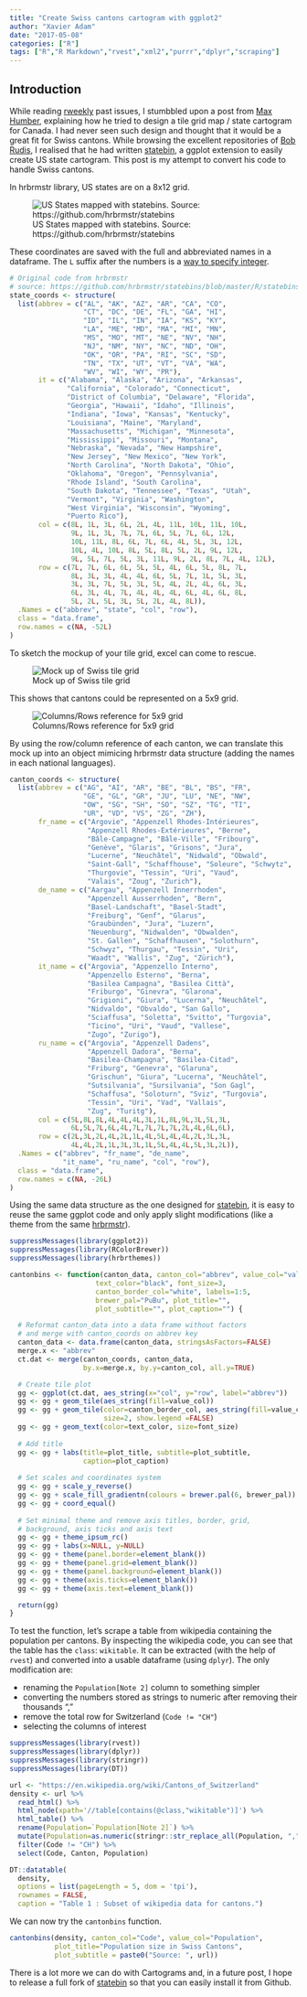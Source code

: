 ```yaml
---
title: "Create Swiss cantons cartogram with ggplot2"
author: "Xavier Adam"
date: "2017-05-08"
categories: ["R"]
tags: ["R","R Markdown","rvest","xml2","purrr","dplyr","scraping"]
---    
```


## Introduction

While reading [rweekly](www.rweekly.org) past issues, I stumbbled upon a post from [Max Humber](http://maxhumber.com/2017/02/15/tile_canada.html), explaining how he tried to design a tile grid map / state cartogram for Canada. I had never seen such design and thought that it would be a great fit for Swiss cantons. While browsing the excellent repositories of [Bob Rudis](https://github.com/hrbrmstr), I realised that he had written [statebin](https://github.com/hrbrmstr/statebins), a ggplot extension to easily create US state cartogram. This post is my attempt to convert his code to handle Swiss cantons. 

In hrbrmstr library, US states are on a 8x12 grid.

![US States mapped with statebins. Source: https://github.com/hrbrmstr/statebins](/img/1705081-cantonbins-scrsh-hrbrmstr-statesbin.png)

These coordinates are saved with the full and abbreviated names in a dataframe. The `L` suffix after the numbers is a [way to specify integer](http://stackoverflow.com/questions/24350733/why-would-r-use-the-l-suffix-to-denote-an-integer).

```r
# Original code from hrbrmstr
# source: https://github.com/hrbrmstr/statebins/blob/master/R/statebins.R
state_coords <- structure(
  list(abbrev = c("AL", "AK", "AZ", "AR", "CA", "CO",
                  "CT", "DC", "DE", "FL", "GA", "HI",
                  "ID", "IL", "IN", "IA", "KS", "KY", 
                  "LA", "ME", "MD", "MA", "MI", "MN",
                  "MS", "MO", "MT", "NE", "NV", "NH", 
                  "NJ", "NM", "NY", "NC", "ND", "OH", 
                  "OK", "OR", "PA", "RI", "SC", "SD", 
                  "TN", "TX", "UT", "VT", "VA", "WA", 
                  "WV", "WI", "WY", "PR"),
       it = c("Alabama", "Alaska", "Arizona", "Arkansas",
              "California", "Colorado", "Connecticut", 
              "District of Columbia", "Delaware", "Florida", 
              "Georgia", "Hawaii", "Idaho", "Illinois", 
              "Indiana", "Iowa", "Kansas", "Kentucky", 
              "Louisiana", "Maine", "Maryland", 
              "Massachusetts", "Michigan", "Minnesota", 
              "Mississippi", "Missouri", "Montana", 
              "Nebraska", "Nevada", "New Hampshire",
              "New Jersey", "New Mexico", "New York",
              "North Carolina", "North Dakota", "Ohio",
              "Oklahoma", "Oregon", "Pennsylvania",
              "Rhode Island", "South Carolina",
              "South Dakota", "Tennessee", "Texas", "Utah",
              "Vermont", "Virginia", "Washington",
              "West Virginia", "Wisconsin", "Wyoming",
              "Puerto Rico"),
       col = c(8L, 1L, 3L, 6L, 2L, 4L, 11L, 10L, 11L, 10L,
               9L, 1L, 3L, 7L, 7L, 6L, 5L, 7L, 6L, 12L,
               10L, 11L, 8L, 6L, 7L, 6L, 4L, 5L, 3L, 12L,
               10L, 4L, 10L, 8L, 5L, 8L, 5L, 2L, 9L, 12L,
               9L, 5L, 7L, 5L, 3L, 11L, 9L, 2L, 8L, 7L, 4L, 12L),
       row = c(7L, 7L, 6L, 6L, 5L, 5L, 4L, 6L, 5L, 8L, 7L,
               8L, 3L, 3L, 4L, 4L, 6L, 5L, 7L, 1L, 5L, 3L,
               3L, 3L, 7L, 5L, 3L, 5L, 4L, 2L, 4L, 6L, 3L, 
               6L, 3L, 4L, 7L, 4L, 4L, 4L, 6L, 4L, 6L, 8L,
               5L, 2L, 5L, 3L, 5L, 2L, 4L, 8L)),
  .Names = c("abbrev", "state", "col", "row"),
  class = "data.frame", 
  row.names = c(NA, -52L)
)
```

To sketch the mockup of your tile grid, excel can come to rescue.

![Mock up of Swiss tile grid](/img/1705081-cantonbins-scrsh-excel.png)

This shows that cantons could be represented on a 5x9 grid.

![Columns/Rows reference for 5x9 grid](/img/1705081-cantonbins-scrsh-excel-2.png)

By using the row/column reference of each canton, we can translate this mock up into an object mimicing hrbrmstr data structure (adding the names in each national languages).

```r
canton_coords <- structure(
  list(abbrev = c("AG", "AI", "AR", "BE", "BL", "BS", "FR",
                  "GE", "GL", "GR", "JU", "LU", "NE", "NW",
                  "OW", "SG", "SH", "SO", "SZ", "TG", "TI",
                  "UR", "VD", "VS", "ZG", "ZH"),
       fr_name = c("Argovie", "Appenzell Rhodes-Intérieures",
                   "Appenzell Rhodes-Extérieures", "Berne",
                   "Bâle-Campagne", "Bâle-Ville", "Fribourg",
                   "Genève", "Glaris", "Grisons", "Jura",
                   "Lucerne", "Neuchâtel", "Nidwald", "Obwald",
                   "Saint-Gall", "Schaffhouse", "Soleure", "Schwytz",
                   "Thurgovie", "Tessin", "Uri", "Vaud",
                   "Valais", "Zoug", "Zurich"),
       de_name = c("Aargau", "Appenzell Innerrhoden",
                   "Appenzell Ausserrhoden", "Bern", 
                   "Basel-Landschaft", "Basel-Stadt",
                   "Freiburg", "Genf", "Glarus",
                   "Graubünden", "Jura", "Luzern",
                   "Neuenburg", "Nidwalden", "Obwalden",
                   "St. Gallen", "Schaffhausen", "Solothurn",
                   "Schwyz", "Thurgau", "Tessin", "Uri",
                   "Waadt", "Wallis", "Zug", "Zürich"),
       it_name = c("Argovia", "Appenzello Interno",
                   "Appenzello Esterno", "Berna",
                   "Basilea Campagna", "Basilea Città",
                   "Friburgo", "Ginevra", "Glarona",
                   "Grigioni", "Giura", "Lucerna", "Neuchâtel",
                   "Nidvaldo", "Obvaldo", "San Gallo",
                   "Sciaffusa", "Soletta", "Svitto", "Turgovia",
                   "Ticino", "Uri", "Vaud", "Vallese",
                   "Zugo", "Zurigo"), 
       ru_name = c("Argovia", "Appenzell Dadens",
                   "Appenzell Dadora", "Berna",
                   "Basilea-Champagna", "Basilea-Citad",
                   "Friburg", "Genevra", "Glaruna",
                   "Grischun", "Giura", "Lucerna", "Neuchâtel",
                   "Sutsilvania", "Sursilvania", "Son Gagl",
                   "Schaffusa", "Soloturn", "Sviz", "Turgovia",
                   "Tessin", "Uri", "Vad", "Vallais",
                   "Zug", "Turitg"),
       col = c(5L,8L,8L,4L,4L,4L,3L,1L,8L,9L,3L,5L,3L,
               6L,5L,7L,6L,4L,7L,7L,7L,7L,2L,4L,6L,6L),
       row = c(2L,3L,2L,4L,2L,1L,4L,5L,4L,4L,2L,3L,3L,
               4L,4L,2L,1L,3L,3L,1L,5L,4L,4L,5L,3L,2L)),
  .Names = c("abbrev", "fr_name", "de_name",
             "it_name", "ru_name", "col", "row"),
  class = "data.frame",
  row.names = c(NA, -26L)
)
```

Using the same data structure as the one designed for [statebin](https://github.com/hrbrmstr/statebins), it is easy to reuse the same ggplot code and only apply slight modifications (like a theme from the same [hrbrmstr](https://github.com/hrbrmstr/hrbrthemes)).

```r
suppressMessages(library(ggplot2))
suppressMessages(library(RColorBrewer))
suppressMessages(library(hrbrthemes))

cantonbins <- function(canton_data, canton_col="abbrev", value_col="value",
                     text_color="black", font_size=3,
                     canton_border_col="white", labels=1:5,
                     brewer_pal="PuBu", plot_title="",
                     plot_subtitle="", plot_caption="") {

  # Reformat canton_data into a data frame without factors
  # and merge with canton_coords on abbrev key
  canton_data <- data.frame(canton_data, stringsAsFactors=FALSE)
  merge.x <- "abbrev"
  ct.dat <- merge(canton_coords, canton_data,
                  by.x=merge.x, by.y=canton_col, all.y=TRUE)

  # Create tile plot
  gg <- ggplot(ct.dat, aes_string(x="col", y="row", label="abbrev"))
  gg <- gg + geom_tile(aes_string(fill=value_col))
  gg <- gg + geom_tile(color=canton_border_col, aes_string(fill=value_col),
                       size=2, show.legend =FALSE)
  gg <- gg + geom_text(color=text_color, size=font_size)
  
  # Add title
  gg <- gg + labs(title=plot_title, subtitle=plot_subtitle,
                  caption=plot_caption)
  
  # Set scales and coordinates system
  gg <- gg + scale_y_reverse()
  gg <- gg + scale_fill_gradientn(colours = brewer.pal(6, brewer_pal))
  gg <- gg + coord_equal()
  
  # Set minimal theme and remove axis titles, border, grid, 
  # background, axis ticks and axis text
  gg <- gg + theme_ipsum_rc()
  gg <- gg + labs(x=NULL, y=NULL)
  gg <- gg + theme(panel.border=element_blank())
  gg <- gg + theme(panel.grid=element_blank())
  gg <- gg + theme(panel.background=element_blank())
  gg <- gg + theme(axis.ticks=element_blank())
  gg <- gg + theme(axis.text=element_blank())

  return(gg)
}
```

To test the function, let's scrape a table from wikipedia containing the population per cantons. By inspecting the wikipedia code, you can see that the table has the `class`: `wikitable`. It can be extracted (with the help of `rvest`) and converted into a usable dataframe (using `dplyr`). The only modification are:

- renaming the `Population[Note 2]` column to something simpler
- converting the numbers stored as strings to numeric after removing their thousands ","
- remove the total row for Switzerland (`Code != "CH"`)
- selecting the columns of interest

```r
suppressMessages(library(rvest))
suppressMessages(library(dplyr))
suppressMessages(library(stringr))
suppressMessages(library(DT))

url <- "https://en.wikipedia.org/wiki/Cantons_of_Switzerland"
density <- url %>%
  read_html() %>%
  html_node(xpath='//table[contains(@class,"wikitable")]') %>%
  html_table() %>%
  rename(Population=`Population[Note 2]`) %>%
  mutate(Population=as.numeric(stringr::str_replace_all(Population, ",", ""))) %>%
  filter(Code != "CH") %>%
  select(Code, Canton, Population)

DT::datatable(
  density,
  options = list(pageLength = 5, dom = 'tpi'),
  rownames = FALSE,
  caption = "Table 1 : Subset of wikipedia data for cantons.")
```

We can now try the `cantonbins` function.

```r
cantonbins(density, canton_col="Code", value_col="Population",
           plot_title="Population size in Swiss Cantons",
           plot_subtitle = paste0("Source: ", url))
```

There is a lot more we can do with Cartograms and, in a future post, I hope to release a full fork of [statebin](https://github.com/hrbrmstr/statebins) so that you can easily install it from Github.